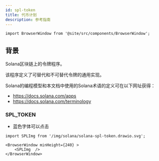 ```yaml
---
id: spl-token
title: 代币计划
description: 参考指南
---
```


```mdx-code-block
import BrowserWindow from '@site/src/components/BrowserWindow';
```


## 背景

Solana区块链上的令牌程序。

该程序定义了可替代和不可替代令牌的通用实现。

 Solana的编程模型和本文档中使用的Solana术语的定义可在以下网址获得：

- https://docs.solana.com/apps
- https://docs.solana.com/terminology


<!--
注释掉的内容
```mdx-code-block
import useBaseUrl from '@docusaurus/useBaseUrl';
import ThemedImage from '@theme/ThemedImage';

<ThemedImage
  alt="Docusaurus themed image"
  sources={{
    light: useBaseUrl('/img/solana-spl-token.drawio.svg'),
    dark: useBaseUrl('/img/solana-spl-token.drawio.svg'),
  }}
/>
``` -->

### SPL_TOKEN

- 蓝色字体可以点击

```mdx-code-block
import SPLImg from '/img/solana/solana-spl-token.drawio.svg';

<BrowserWindow minHeight={240} >
    <SPLImg  />
</BrowserWindow>
```
